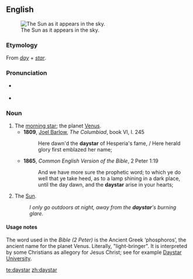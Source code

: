 ==English==
[[Image:The sun1.jpg|thumb|The Sun as it appears in the sky.]]

===Etymology===
From ''[[day]]'' + ''[[star]]''.

===Pronunciation===
* {{a|UK}} {{IPA|/ˈdeɪstɑː/}}
* {{a|US}} {{IPA|/ˈdeɪstɑɻ/}}

===Noun===
{{en-noun}}

# The [[morning star]]; the planet [[Venus]].
#* '''1809''', [[w:Joel Barlow|Joel Barlow]], ''The Columbiad'', book VI, l. 245
#*: Here dawn'd the '''daystar''' of Hesperia's fame, / Here herald glory first emblazed her name; <!--'Hesperus' is the evening star, hence not the sun-->
#* '''1865''', ''Common English Version of the Bible'', 2 Peter 1:19
#*: And we have more sure the prophetic word; to which ye do well that ye take heed, as to a lamp shining in a dark place, until the day dawn, and the '''daystar''' arise in your hearts; <!--other translations have "Morning Star", so it seems this is the intended usage-->
# {{poetic}} The [[Sun]].
#: ''I only go outdoors at night, away from the '''daystar''''s burning glare.''

====Usage notes====
The word used in the ''Bible (2 Peter)'' is the Ancient Greek {{l|grc|φωσφόρος}} ‘phosphoros’, the ancient name for the planet Venus. Literally, "light-bringer". It is interpreted by some Christians as allegory for Jesus Christ; see for example [[w:Daystar University|Daystar University]].

[[te:daystar]]
[[zh:daystar]]